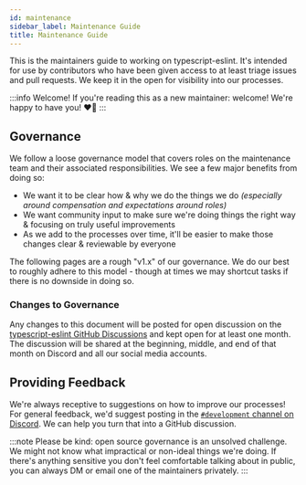 ```yaml
---
id: maintenance
sidebar_label: Maintenance Guide
title: Maintenance Guide
---
```


This is the maintainers guide to working on typescript-eslint.
It's intended for use by contributors who have been given access to at least triage issues and pull requests.
We keep it in the open for visibility into our processes.

:::info Welcome!
If you're reading this as a new maintainer: welcome!
We're happy to have you! ❤️‍🔥
:::

## Governance

We follow a loose governance model that covers roles on the maintenance team and their associated responsibilities.
We see a few major benefits from doing so:

- We want it to be clear how & why we do the things we do _(especially around compensation and expectations around roles)_
- We want community input to make sure we're doing things the right way & focusing on truly useful improvements
- As we add to the processes over time, it'll be easier to make those changes clear & reviewable by everyone

The following pages are a rough "v1.x" of our governance.
We do our best to roughly adhere to this model - though at times we may shortcut tasks if there is no downside in doing so.

### Changes to Governance

Any changes to this document will be posted for open discussion on the <u>[typescript-eslint GitHub Discussions](https://github.com/typescript-eslint/typescript-eslint/discussions)</u> and kept open for at least one month.
The discussion will be shared at the beginning, middle, and end of that month on Discord and all our social media accounts.

## Providing Feedback

We're always receptive to suggestions on how to improve our processes!
For general feedback, we'd suggest posting in the <u>[`#development` channel on Discord](https://discord.com/channels/1026804805894672454/1088474511759917106)</u>.
We can help you turn that into a GitHub discussion.

:::note
Please be kind: open source governance is an unsolved challenge.
We might not know what impractical or non-ideal things we're doing.
If there's anything sensitive you don't feel comfortable talking about in public, you can always DM or email one of the maintainers privately.
:::
